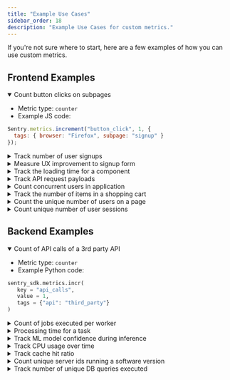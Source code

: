 ```yaml
---
title: "Example Use Cases"
sidebar_order: 18
description: "Example Use Cases for custom metrics."
---
```


If you're not sure where to start, here are a few examples of how you can use custom metrics.

## Frontend Examples

<details open>
  <summary>Count button clicks on subpages</summary>
  
  * Metric type: `counter`
  * Example JS code: 

  ```js
  Sentry.metrics.increment("button_click", 1, {
    tags: { browser: "Firefox", subpage: "signup" }
  });
  ```
</details>

<details>
  <summary>Track number of user signups</summary>
    
  * Metric type: `counter`
  * Example JS code: 

  ```js
  Sentry.metrics.increment("signups", 1, {
    tags: { plan_type: “freemium”, region: "EU" }
  });
  ```
</details>

<details>
  <summary>Measure UX improvement to signup form</summary>
    
  * Metric type: `distribution`
  * Example JS code: 

  ```js
  Sentry.metrics.distribution("login.time_to_finish_form", 14.3, {
   tags: { subpage: “signup” },
   unit: “second”
  });
  ```
</details>

<details>
  <summary>Track the loading time for a component</summary>
    
  * Metric type: `distribution`
  * Example JS code: 

  ```js
  Sentry.metrics.distribution("component_load_time", 15.0, {
   tags: { type: "important" },
   unit: "millisecond"
  });
  ```
</details>

<details>
  <summary>Track API request payloads</summary>
    
  * Metric type: `distribution`
  * Example JS code: 

  ```js
  Sentry.metrics.distribution("api_request_payload", 136.3, {
    tags: { api_name: “maps_provider”, subpage: “signup” },
    unit: “kilobyte”
  });
  ```
</details>

<details>
  <summary>Count concurrent users in application</summary>
    
  * Metric type: `gauge`
  * Example JS code: 

  ```js
  Sentry.metrics.gauge("concurrent_users", 10, {
   tags: { browser: "Firefox" }
  });
  ```
</details>

<details>
  <summary>Track the number of items in a shopping cart</summary>
    
  * Metric type: `gauge`
  * Example JS code: 

  ```js
  Sentry.metrics.gauge("shopping_cart_item_count", itemCount, {
   tags: { platform: "web" }
  });
  ```
</details>

<details>
  <summary>Count the unique number of users on a page</summary>
    
  * Metric type: `set`
  * Example JS code: 

  ```js
  Sentry.metrics.set("user_view", "jane", {
   tags: {"page": "/home" }
  });
  ```
</details>

<details>
  <summary>Count unique number of user sessions</summary>
    
  * Metric type: `set`
  * Example JS code: 

  ```js
  Sentry.metrics.set("unique_active_sessions", sessionId, {
   tags: { platform: "mobile" }
  });
  ```
</details>


## Backend Examples

<details open>
  <summary>Count of API calls of a 3rd party API</summary>
    
  * Metric type: `counter`
  * Example Python code: 

  ```python
  sentry_sdk.metrics.incr(
   key = "api_calls",
   value = 1,
   tags = {"api": "third_party"}
  )
  ```
</details>

<details>
  <summary>Count of jobs executed per worker</summary>
    
  * Metric type: `counter`
  * Example Python code: 

  ```python
  sentry_sdk.metrics.incr(
   key = ”external_api_calls”,
   value = 1,
   tags = {”worker_id”: “485ea324-003d-4f30-a0f9”, “type”: ”standard”}
  )
  ```
</details>

<details>
  <summary>Processing time for a task</summary>
    
  * Metric type: `distribution`
  * Example Python code: 

  ```python
  sentry_sdk.metrics.distribution(
   key = ”processing_time”,
   value = 0.002,
   unit = ”second”,
   tags = {”task”: “example_task”}
  )
  ```
</details>

<details>
  <summary>Track ML model confidence during inference</summary>
    
  * Metric type: `distribution`
  * Example Python code: 

  ```python
  sentry_sdk.metrics.distribution(
   key = ”model_confidence”,
   value = 0.72,
   unit = ”ratio”,
   tags = {”model_id”: “a294c108”}
  )
  ```
</details>

<details>
  <summary>Track CPU usage over time</summary>
    
  * Metric type: `gauge`
  * Example Python code: 

  ```python
  sentry_sdk.metrics.gauge(
   key=”cpu_usage”,
   value=94,
   unit=”percent”
  )
  ```
</details>

<details>
  <summary>Track cache hit ratio</summary>
    
  * Metric type: `gauge`
  * Example Python code: 

  ```python
  sentry_sdk.metrics.gauge(
   key=”cache_hit_ratio”,
   value=85,
   unit=”percent”
  )
  ```
</details>

<details>
  <summary>Count unique server ids running a software version</summary>
    
  * Metric type: `set`
  * Example Python code: 

  ```python
  sentry_sdk.metrics.set(
   key=”server_ids_running”,
   value=“server_id”,
   tags={"software_version": software_version}
  )
  ```
</details>

<details>
  <summary>Track number of unique DB queries executed</summary>
    
  * Metric type: `set`
  * Example Python code: 

  ```python
  sentry_sdk.metrics.set(
   key=”db_queries”,
   value=query,
  tags={"query_type": "read"}
  )
  ```
</details>

